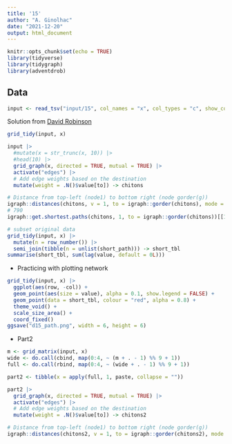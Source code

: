 ```yaml
---
title: '15'
author: "A. Ginolhac"
date: "2021-12-20"
output: html_document
---
```


```r
knitr::opts_chunk$set(echo = TRUE)
library(tidyverse)
library(tidygraph)
library(adventdrob)
```

## Data


```r
input <- read_tsv("input/15", col_names = "x", col_types = "c", show_col_types = FALSE)
```


Solution from [David Robinson](https://twitter.com/drob/status/1471110669923667968/photo/1)

```r
grid_tidy(input, x)
```


```r
input |> 
  #mutate(x = str_trunc(x, 10)) |> 
  #head(10) |> 
  grid_graph(x, directed = TRUE, mutual = TRUE) |> 
  activate("edges") |> 
  # Add edge weights based on the destination
  mutate(weight = .N()$value[to]) -> chitons

# Distance from top-left (node1) to bottom right (node gorder(g))
igraph::distances(chitons, v = 1, to = igraph::gorder(chitons), mode = "out")
# 790
igraph::get.shortest.paths(chitons, 1, to = igraph::gorder(chitons))[[1]] -> short_path

# subset original data
grid_tidy(input, x) |> 
  mutate(n = row_number()) |> 
  semi_join(tibble(n = unlist(short_path))) -> short_tbl
summarise(short_tbl, sum(lag(value, default = 0L)))
```

- Practicing with plotting network

```r
grid_tidy(input, x) |> 
  ggplot(aes(row, -col)) +
  geom_point(aes(size = value), alpha = 0.1, show.legend = FALSE) + 
  geom_point(data = short_tbl, colour = "red", alpha = 0.8) +
  theme_void() + 
  scale_size_area() +
  coord_fixed()
ggsave("d15_path.png", width = 6, height = 6)
```



- Part2

```r
m <- grid_matrix(input, x)
wide <- do.call(cbind, map(0:4, ~ (m + . - 1) %% 9 + 1))
full <- do.call(rbind, map(0:4, ~ (wide + . - 1) %% 9 + 1))

part2 <- tibble(x = apply(full, 1, paste, collapse = ""))

part2 |> 
  grid_graph(x, directed = TRUE, mutual = TRUE) |> 
  activate("edges") |> 
  # Add edge weights based on the destination
  mutate(weight = .N()$value[to]) -> chitons2

# Distance from top-left (node1) to bottom right (node gorder(g))
igraph::distances(chitons2, v = 1, to = igraph::gorder(chitons2), mode = "out")
```

